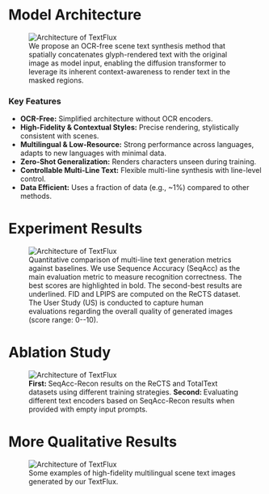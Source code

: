 <h1 style={{ textAlign: 'left' }}>Model Architecture</h1>



<figure>
  <img src="./paper/arch_v3_2.png" alt="Architecture of TextFlux" style={{ maxWidth: '100%'}} />
  <figcaption style={{ fontSize: '0.95em', color: '#666', marginTop: '0.5em' }}>
    We propose an OCR-free scene text synthesis method that spatially concatenates glyph-rendered text with the original image as model input, enabling the diffusion transformer to leverage its inherent context-awareness to render text in the masked regions.
  </figcaption>
</figure>


<h3 style={{ textAlign: 'left' }}>Key Features</h3>


* **OCR-Free:** Simplified architecture without OCR encoders.
* **High-Fidelity & Contextual Styles:** Precise rendering, stylistically consistent with scenes.
* **Multilingual & Low-Resource:** Strong performance across languages, adapts to new languages with minimal data.
* **Zero-Shot Generalization:** Renders characters unseen during training.
* **Controllable Multi-Line Text:** Flexible multi-line synthesis with line-level control.
* **Data Efficient:** Uses a fraction of data (e.g., ~1%) compared to other methods.



<h1 style={{ textAlign: 'left' }}>Experiment Results</h1>

<figure>
  <img src="./paper/Table1.png" alt="Architecture of TextFlux" style={{ maxWidth: '100%'}} />
  <figcaption style={{ fontSize: '0.95em', color: '#666', marginTop: '-1.0em' }}>
    Quantitative comparison of multi-line text generation metrics against baselines.
    We use Sequence Accuracy (SeqAcc) as the main evaluation metric to measure recognition correctness. 
    The best scores are highlighted in bold. The second-best results are underlined. FID and LPIPS are computed on the ReCTS dataset. 
    The User Study (US) is conducted to capture human evaluations regarding the overall quality of generated images (score range: 0--10).
  </figcaption>
</figure>


<h1 style={{ textAlign: 'left' }}>Ablation Study</h1>

<figure>
  <img src="./paper/Table2.png" alt="Architecture of TextFlux" style={{ maxWidth: '100%' }} />
  <figcaption style={{ fontSize: '0.95em', color: '#666', marginTop: '-1.0em' }}>
    <strong>First: </strong>SeqAcc-Recon results on the ReCTS and TotalText datasets using different training strategies.
    <strong>Second: </strong>Evaluating different text encoders based on SeqAcc-Recon results when provided with empty input prompts.
  </figcaption>

</figure>


<h1 style={{ textAlign: 'left' }}>More Qualitative Results</h1>

<figure>
  <img src="./paper/abstract_fig_2 2.png" alt="Architecture of TextFlux" style={{ maxWidth: '100%' }} />
  <figcaption style={{ fontSize: '0.95em', color: '#666', marginTop: '-1.0em' }}>
    Some examples of high-fidelity multilingual scene text images generated by our TextFlux.
  </figcaption>

</figure>
